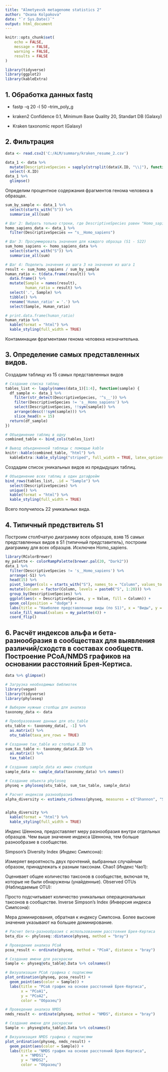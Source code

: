 ```yaml
---
title: "Almetyevsk metagenome statistics 2"
author: "Oxana Kolpakova"
date: "`r Sys.Date()`"
output: html_document
---
```


```r
knitr::opts_chunk$set(
	echo = FALSE,
	message = FALSE,
	warning = FALSE,
	results = FALSE
)
```

```r
library(tidyverse)
library(ggplot2)
library(kableExtra)
```

## 1. Обработка данных fastq

- fastp -q 20 -l 50  --trim_poly_g

- kraken2 Confidence 0.1, Minimum Base Quality 20, Standart DB (Galaxy) 

- Kraken taxonomic report (Galaxy)


## 2. Фильтрация

```r
data <- read.csv2('C:/ALM/summary/kraken_resume_2.csv')
```

```r
data_1 <- data %>% 
  mutate(DescriptiveSpecies = sapply(strsplit(data$X.ID, "\\|"), function(x) tail(x, 1))) %>% 
  select(-X.ID)
data_1 %>% 
  glimpse() 
```


Определим процентное содержания фрагментов генома человека в образцах.
```r

sum_by_sample <- data_1 %>%
  select(starts_with("S")) %>%
  summarise_all(sum)

# Шаг 2: Выбрать только строки, где DescriptiveSpecies равен "Homo_sapiens"
homo_sapiens_data <- data_1 %>%
  filter(DescriptiveSpecies == "s__Homo_sapiens")

# Шаг 3: Просуммировать значения для каждого образца (S1 - S22)
sum_homo_sapiens <- homo_sapiens_data %>%
  select(starts_with("S")) %>%
  summarise_all(sum)

# Шаг 4: Поделить значения из шага 3 на значения из шага 1
result <- sum_homo_sapiens / sum_by_sample 
human_ratio <- t(data.frame(result)) %>% 
  data.frame() %>% 
  mutate(Sample = names(result),
         human_ratio = result) %>% 
  select('.', Sample) %>% 
  tibble() %>% 
  rename('Human_ratio' = '.') %>% 
  select(Sample, Human_ratio)

# print.data.frame(human_ratio)
human_ratio %>% 
  kable(format = "html") %>%
  kable_styling(full_width = TRUE)
```
Контаминации фрагментами генома человека незначительна.

## 3. Определение самых представленных видов.

Создадим таблицу из 15 самых представленных видов

```r
# Создание списка таблиц
tables_list <- lapply(names(data_1)[1:4], function(sample) {
  df_sample <- data_1 %>%
    filter(str_detect(DescriptiveSpecies, '^s__')) %>% 
    filter(DescriptiveSpecies != 's__Homo_sapiens') %>%
    select(DescriptiveSpecies, !!sym(sample)) %>%
    arrange(desc(!!sym(sample))) %>%
    slice_head(n = 15)
  return(df_sample)
})

# Объединение таблиц в одну
combined_table <- bind_cols(tables_list)

# Вывод объединенной таблицы с помощью kable
knitr::kable(combined_table, "html") %>%
  kableExtra::kable_styling("striped", full_width = TRUE, latex_options = "scale_down", font_size = 10)

```

Создадим список уникальных видов из предыдущих таблиц.
```r
# Объединение всех таблиц в один датафрейм
bind_rows(tables_list, .id = "Sample") %>% 
  select(DescriptiveSpecies) %>% 
  unique() %>% 
  kable(format = "html") %>%
  kable_styling(full_width = TRUE)
```

Всего получилось 22 уникальных вида.

## 4. Типичный предствитель S1

Построим столбчатую диаграмму всех образцов, взяв 15 самых представленных видов в S1 (типичный представитель), построим диаграмму для всех образцов. Исключен Homo_sapiens.

```r
library(RColorBrewer)
my_palette <- colorRampPalette(brewer.pal(20, "Dark2"))
data_1 %>% 
  filter(DescriptiveSpecies != 's__Homo_sapiens') %>% 
  arrange(-S1) %>% 
  head(15) %>%
  pivot_longer(cols = starts_with("S"), names_to = "Column", values_to = "Value") %>% 
  mutate(Column = factor(Column, levels = paste0("S", 1:20))) %>%  
  group_by(DescriptiveSpecies) %>% 
  ggplot(aes(x = DescriptiveSpecies, y = Value, fill = Column)) +
  geom_col(position = "dodge") +
  labs(title = "Наиболее представленные виды (по S1)", x = "Виды", y = "Количество", fill = "Sample") +
  scale_fill_manual(values = my_palette(4)) +
  coord_flip() 
```



## 6. Расчёт индексов альфа и бета-разнообразия в сообществах для выявления различий/сходств в составах сообществ. Построение PCoA/NMDS графиков на основании расстояний Брея-Кертиса.
```r
data %>% glimpse()
```

```r
# Загрузка необходимых библиотек
library(vegan)
library(tidyverse)
library(phyloseq)

# Выберем нужные столбцы для анализа
taxonomy_data <- data

# Преобразование данных для otu_table
otu_table <- taxonomy_data[, -1] %>% 
  as.matrix() %>% 
  otu_table(taxa_are_rows = TRUE)

# Создание tax_table из столбца X.ID
sum_tax_table <- taxonomy_data$X.ID %>% 
  as.matrix() %>% 
  tax_table()

# Создание sample_data из имен столбцов
sample_data <- sample_data(taxonomy_data) %>% names()

# Создание объекта phyloseq
physeq = phyloseq(otu_table, sum_tax_table, sample_data)

```


```r
# Расчет индексов разнообразия
alpha_diversity <- estimate_richness(physeq, measures = c("Shannon", "Simpson", "Chao1", "Observed", "InvSimpson"))


alpha_diversity %>% 
  kable(format = "html") %>%
  kable_styling(full_width = TRUE)
```

Индекс Шеннона, предоставляет меру разнообразия внутри отдельных образцов. Чем выше значение индекса Шеннона, тем больше разнообразие в сообществе.

Simpson's Diversity Index (Индекс Симпсона):

Измеряет вероятность двух прочтений, выбранных случайным образом, принадлежать к разным таксонам.
Chao1 (Индекс Чао1):

Оценивает общее количество таксонов в сообществе, включая те, которые не были обнаружены (унайденные).
Observed OTUs (Наблюдаемые OTU):

Просто подсчитывает количество уникальных операциональных таксонов в сообществе.
Inverse Simpson's Index (Инверсия индекса Симпсона):

Мера доминирования, обратная к индексу Симпсона. Более высокие значения указывают на большее доминирование.


```r
# Расчет бета-разнообразия с использованием расстояния Брея-Кертиса
beta_div <- phyloseq::distance(physeq, method = "bray")

# Проведение анализа PCoA
pcoa_result <- ordinate(physeq, method = "PCoA", distance = "bray")

# Создание имени для раскраски
Sample <- physeq@otu_table@.Data %>% colnames()

# Визуализация PCoA графика с подписями
plot_ordination(physeq, pcoa_result) +
  geom_point(aes(color = Sample)) +
  labs(title = "PCoA график на основе расстояний Брея-Кертиса",
       x = "PCoA1",
       y = "PCoA2",
       color = "Образец")
```
```r
# Проведение анализа NMDS
nmds_result <- ordinate(physeq, method = "NMDS", distance = "bray")

# Создание имени для раскраски
Sample <- physeq@otu_table@.Data %>% colnames()

# Визуализация NMDS графика с подписями
plot_ordination(physeq, nmds_result) +
  geom_point(aes(color = Sample)) +
  labs(title = "NMDS график на основе расстояний Брея-Кертиса",
       x = "NMDS1",
       y = "NMDS2",
       color = "Образец")
```



